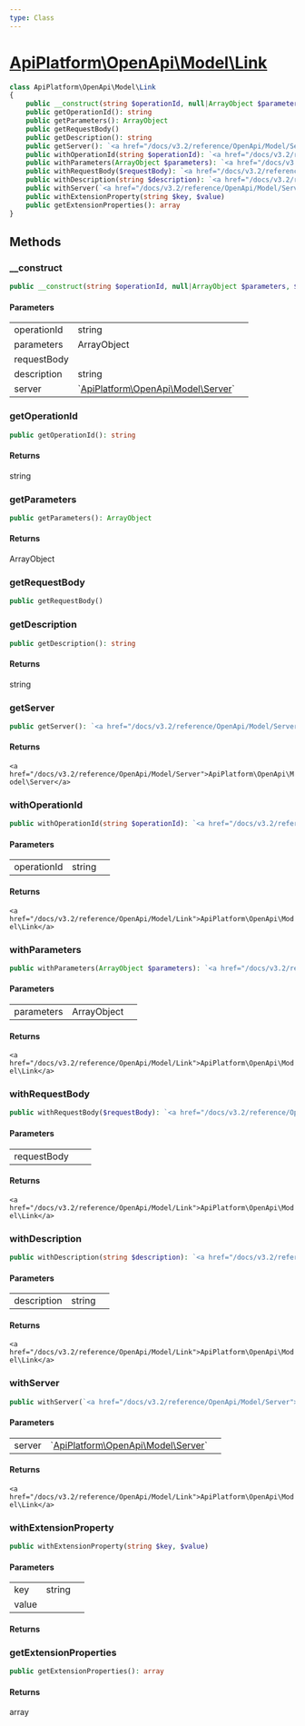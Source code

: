 ```yaml
---
type: Class
---
```


# [ApiPlatform\OpenApi\Model\Link](/docs/v3.2/reference/OpenApi/Model/Link)



```php
class ApiPlatform\OpenApi\Model\Link
{
    public __construct(string $operationId, null|ArrayObject $parameters, $requestBody, string $description, null|`<a href="/docs/v3.2/reference/OpenApi/Model/Server">ApiPlatform\OpenApi\Model\Server</a>` $server)
    public getOperationId(): string
    public getParameters(): ArrayObject
    public getRequestBody()
    public getDescription(): string
    public getServer(): `<a href="/docs/v3.2/reference/OpenApi/Model/Server">ApiPlatform\OpenApi\Model\Server</a>`
    public withOperationId(string $operationId): `<a href="/docs/v3.2/reference/OpenApi/Model/Link">ApiPlatform\OpenApi\Model\Link</a>`
    public withParameters(ArrayObject $parameters): `<a href="/docs/v3.2/reference/OpenApi/Model/Link">ApiPlatform\OpenApi\Model\Link</a>`
    public withRequestBody($requestBody): `<a href="/docs/v3.2/reference/OpenApi/Model/Link">ApiPlatform\OpenApi\Model\Link</a>`
    public withDescription(string $description): `<a href="/docs/v3.2/reference/OpenApi/Model/Link">ApiPlatform\OpenApi\Model\Link</a>`
    public withServer(`<a href="/docs/v3.2/reference/OpenApi/Model/Server">ApiPlatform\OpenApi\Model\Server</a>` $server): `<a href="/docs/v3.2/reference/OpenApi/Model/Link">ApiPlatform\OpenApi\Model\Link</a>`
    public withExtensionProperty(string $key, $value)
    public getExtensionProperties(): array
}
```
## Methods

### __construct



```php
public __construct(string $operationId, null|ArrayObject $parameters, $requestBody, string $description, null|`<a href="/docs/v3.2/reference/OpenApi/Model/Server">ApiPlatform\OpenApi\Model\Server</a>` $server)
```

#### Parameters

<table><tbody>
<tr><td>operationId</td><td>string</td><td></td></tr><tr><td>parameters</td><td>ArrayObject</td><td></td></tr><tr><td>requestBody</td><td></td><td></td></tr><tr><td>description</td><td>string</td><td></td></tr><tr><td>server</td><td>`<a href="/docs/v3.2/reference/OpenApi/Model/Server">ApiPlatform\OpenApi\Model\Server</a>`</td><td></td></tr>
</tbody>
</table>

### getOperationId



```php
public getOperationId(): string
```

#### Returns

string

### getParameters



```php
public getParameters(): ArrayObject
```

#### Returns

ArrayObject

### getRequestBody



```php
public getRequestBody()
```

### getDescription



```php
public getDescription(): string
```

#### Returns

string

### getServer



```php
public getServer(): `<a href="/docs/v3.2/reference/OpenApi/Model/Server">ApiPlatform\OpenApi\Model\Server</a>`
```

#### Returns

`<a href="/docs/v3.2/reference/OpenApi/Model/Server">ApiPlatform\OpenApi\Model\Server</a>`

### withOperationId



```php
public withOperationId(string $operationId): `<a href="/docs/v3.2/reference/OpenApi/Model/Link">ApiPlatform\OpenApi\Model\Link</a>`
```

#### Parameters

<table><tbody>
<tr><td>operationId</td><td>string</td><td></td></tr>
</tbody>
</table>

#### Returns

`<a href="/docs/v3.2/reference/OpenApi/Model/Link">ApiPlatform\OpenApi\Model\Link</a>`

### withParameters



```php
public withParameters(ArrayObject $parameters): `<a href="/docs/v3.2/reference/OpenApi/Model/Link">ApiPlatform\OpenApi\Model\Link</a>`
```

#### Parameters

<table><tbody>
<tr><td>parameters</td><td>ArrayObject</td><td></td></tr>
</tbody>
</table>

#### Returns

`<a href="/docs/v3.2/reference/OpenApi/Model/Link">ApiPlatform\OpenApi\Model\Link</a>`

### withRequestBody



```php
public withRequestBody($requestBody): `<a href="/docs/v3.2/reference/OpenApi/Model/Link">ApiPlatform\OpenApi\Model\Link</a>`
```

#### Parameters

<table><tbody>
<tr><td>requestBody</td><td></td><td></td></tr>
</tbody>
</table>

#### Returns

`<a href="/docs/v3.2/reference/OpenApi/Model/Link">ApiPlatform\OpenApi\Model\Link</a>`

### withDescription



```php
public withDescription(string $description): `<a href="/docs/v3.2/reference/OpenApi/Model/Link">ApiPlatform\OpenApi\Model\Link</a>`
```

#### Parameters

<table><tbody>
<tr><td>description</td><td>string</td><td></td></tr>
</tbody>
</table>

#### Returns

`<a href="/docs/v3.2/reference/OpenApi/Model/Link">ApiPlatform\OpenApi\Model\Link</a>`

### withServer



```php
public withServer(`<a href="/docs/v3.2/reference/OpenApi/Model/Server">ApiPlatform\OpenApi\Model\Server</a>` $server): `<a href="/docs/v3.2/reference/OpenApi/Model/Link">ApiPlatform\OpenApi\Model\Link</a>`
```

#### Parameters

<table><tbody>
<tr><td>server</td><td>`<a href="/docs/v3.2/reference/OpenApi/Model/Server">ApiPlatform\OpenApi\Model\Server</a>`</td><td></td></tr>
</tbody>
</table>

#### Returns

`<a href="/docs/v3.2/reference/OpenApi/Model/Link">ApiPlatform\OpenApi\Model\Link</a>`

### withExtensionProperty



```php
public withExtensionProperty(string $key, $value)
```

#### Parameters

<table><tbody>
<tr><td>key</td><td>string</td><td></td></tr><tr><td>value</td><td></td><td></td></tr>
</tbody>
</table>

#### Returns



### getExtensionProperties



```php
public getExtensionProperties(): array
```

#### Returns

array
